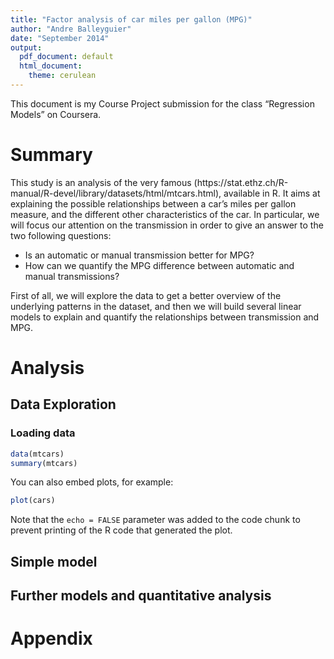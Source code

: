 ```yaml
---
title: "Factor analysis of car miles per gallon (MPG)"
author: "Andre Balleyguier"
date: "September 2014"
output:
  pdf_document: default
  html_document:
    theme: cerulean
---
```


This document is my Course Project submission for the class "Regression Models" on Coursera.

# Summary

This study is an analysis of the very famous <mtcars dataset>(https://stat.ethz.ch/R-manual/R-devel/library/datasets/html/mtcars.html), available in R. It aims at explaining the possible relationships between a car's miles per gallon measure, and the different other characteristics of the car. In particular, we will focus our attention on the transmission in order to give an answer to the two following questions:

* Is an automatic or manual transmission better for MPG?
* How can we quantify the MPG difference between automatic and manual transmissions?

First of all, we will explore the data to get a better overview of the underlying patterns in the dataset, and then we will build several linear models to explain and quantify the relationships between transmission and MPG.

# Analysis

## Data Exploration

### Loading data

```r
data(mtcars)
summary(mtcars)
```

You can also embed plots, for example:

```r
plot(cars)
```

Note that the `echo = FALSE` parameter was added to the code chunk to prevent printing of the R code that generated the plot.

## Simple model


## Further models and quantitative analysis

# Appendix
